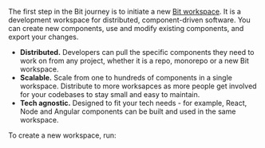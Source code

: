 <!--import { CreateAccount } from '@teambit/community.cloud.create-account';

## Create workspace

<!--
The first step in the Bit journey is to initiate a [Bit workspace](/workspaces). You can use the Bit workspace to either create, use or import components,
make changes to them, and export these changes back. Workspaces are tech-agnonstic and allow development of components of all kinds. They can be used by a single developer
maintaining few components for a certain scope of work and exist on top of existing repositories or shared as a [Workspace component](/workspace/workspace-component). -->

The first step in the Bit journey is to initiate a new [Bit workspace](/workspaces). It is a development workspace for distributed, component-driven software. You can create new components, use and modify existing components, and export your changes. 

- **Distributed.** Developers can pull the specific components they need to work on from any project, whether it is a repo, monorepo or a new Bit workspace.
- **Scalable.** Scale from one to hundreds of components in a single workspace. Distribute to more worksapces as more people get involved for your codebases to stay small
and easy to maintain.
- **Tech agnostic.** Designed to fit your tech needs - for example, React, Node and Angular components can be built and used in the same workspace.

<!-- Bit Workspaces are tech agnostic, and are designed to fit into your existing tech stack. Workspaces allow to distribute development into components  -->

<!-- 
Workspaces are design to preserve smooth and scalable dev experience. You can start as a solo developer building few components, or grow to a team of developers
collaborating on components in different workspaces together. -->

<!-- Workspaces are designed to be scalable.
So whether you’re a solo developer working with a few components, or you’re a team of a hundred developers and a thousand components, a Workspace will provide the same level of experience. -->

<!-- :::tip
It is recommended to [create a bit.cloud account](https://bit.cloud/signup) prior to creating the workspace to ensure the right owner name for your components.
You can choose to host the Bit yourself, choose a name for the remote scope in which the component you be hosted.
::: -->

<!--<CreateAccount className={centerColumn} />-->

To create a new workspace, run:

